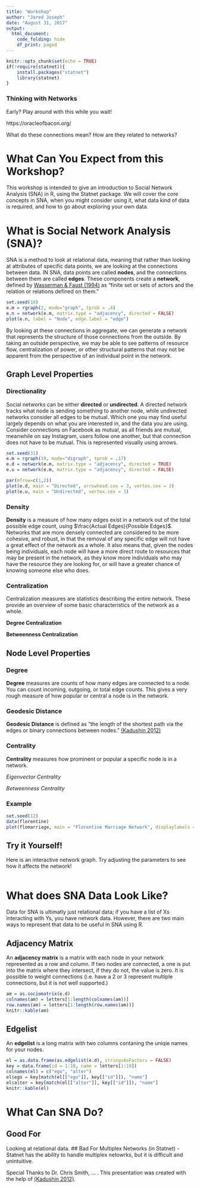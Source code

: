 ```yaml
---
title: "Workshop"
author: "Jared Joseph"
date: "August 31, 2017"
output: 
  html_document:
    code_folding: hide
    df_print: paged
---
```


```r
knitr::opts_chunk$set(echo = TRUE)
if(!require(statnet)){
    install.packages("statnet")
    library(statnet)
}
```

### Thinking with Networks

Early? Play around with this while you wait!

https://oracleofbacon.org/

What do these connections mean? How are they related to networks?

# What Can You Expect from this Workshop?

This workshop is intended to give an introduction to Social Network Analysis (SNA) in R, using the Statnet package. We will cover the core concepts in SNA, when you might consider using it, what data kind of data is required, and how to go about exploring your own data.

# What is Social Network Analysis (SNA)?

SNA is a method to look at relational data, meaning that rather than looking at attributes of specific data points, we are looking at the connections between data. IN SNA, data points are called **nodes**, and the connections between them are called **edges**. These components create a **network**, defined by [Wasserman & Faust (1994)](https://www.amazon.com/Social-Network-Analysis-Applications-Structural/dp/0521387078) as "finite set or sets of actors and the relation or relations defined on them."

```r
set.seed(10)
e.m = rgraph(2, mode="graph", tprob = .4)
e.n = network(e.m, matrix.type = "adjacency", directed = FALSE)
plot(e.n, label = "Node", edge.label = "edge")
```

By looking at these connections in aggregate, we can generate a network that represents the structure of those connections from the outside. By taking an outside perspective, we may be able to see patterns of resource flow, centralization of power, or other structural patterns that may not be apparent from the perspective of an individual point in the network.

## Graph Level Properties
### Directionality

Social networks can be either **directed** or **undirected**. A directed network tracks what node is sending something to another node, while undirected networks consider all edges to be mutual. Which one you may find useful largely depends on what you are interested in, and the data you are using. Consider connections on Facebook as mutual, as all friends are mutual, meanwhile on say Instagram, users follow one another, but that connection does not have to be mutual. This is represented visually using arrows.

```r
set.seed(31)
e.m = rgraph(10, mode="digraph", tprob = .17)
e.d = network(e.m, matrix.type = "adjacency", directed = TRUE)
e.u = network(e.m, matrix.type = "adjacency", directed = FALSE)

par(mfrow=c(1,2))
plot(e.d, main = "Directed", arrowhead.cex = 3, vertex.cex = 3)
plot(e.u, main = "Undirected", vertex.cex = 3)
```

### Density

**Density** is a measure of how many edges exist in a network out of the total possible edge count, using $\frac{Actual Edges}{Possible Edges}$. Networks that are more densely connected are considered to be more cohesive, and robust, in that the removal of any specific edge will not have a great effect of the network as a whole. It also means that, given the nodes being individuals, each node will have a more direct route to resources that may be present in the network, as they know more individuals who may have the resource they are looking for, or will have a greater chance of knowing someone else who does.

### Centralization

Centralization measures are statistics describing the entire network. These provide an overview of some basic characteristics of the network as a whole.

**Degree Centralization**

**Betweenness Centralization**

## Node Level Properties
### Degree

**Degree** measures are counts of how many edges are connected to a node. You can count incoming, outgoing, or total edge counts. This gives a very rough measure of how popular or central a node is in the network. 

### Geodesic Distance

**Geodesic Distance** is defined as "the length of the shortest path via the edges or binary connections between nodes." [(Kadushin 2012)](https://www.amazon.com/Understanding-Social-Networks-Theories-Concepts/dp/0195379470/ref=pd_bxgy_14_img_3?_encoding=UTF8&psc=1&refRID=9MSKEK7804SY2RS02HQG) 

### Centrality

**Centrality** measures how prominent or popular a specific node is in a network. 

*Eigenvector Centrality*

*Betweenness Centrality*

### Example

```r
set.seed(12)
data(florentine)
plot(flomarriage, main = "Florentine Marriage Network", displaylabels = TRUE, label.pos = 0)
```

## Try it Yourself!

Here is an interactive network graph. Try adjusting the parameters to see how it affects the network!

```r

```

# What does SNA Data Look Like?

Data for SNA is ultimatly just relational data; if you have a list of Xs interacting with Ys, you have network data. However, there are two main ways to represent that data to be useful in SNA using R.

## Adjacency Matrix
An **adjacency matrix** is a matrix with each node in your network represented as a row and column. If two nodes are connected, a one is put into the matrix where they intersect, if they do not, the value is zero. It is possible to weight connections (i.e. have a 2 or 3 represent multiple connections, but it is not well supported.)

```r
am = as.sociomatrix(e.d)
colnames(am) = letters[1:length(colnames(am))]
row.names(am) = letters[1:length(row.names(am))]
knitr::kable(am)
```

## Edgelist
An **edgelist** is a long matrix with two columns contaning the uniqie names for your nodes. 

```r
el = as.data.frame(as.edgelist(e.d), stringsAsFactors = FALSE)
key = data.frame(id = 1:10, name = letters[1:10])
colnames(el) = c("ego", "alter")
el$ego = key[match(el[["ego"]], key[["id"]]), "name"]
el$alter = key[match(el[["alter"]], key[["id"]]), "name"]
knitr::kable(el)
```

# What Can SNA Do?
## Good For
Looking at relational data.
## Bad For
Multiplex Networks (in Statnet) - Statnet has the ability to handle multiplex netowrks, but it is difficult and unintuitive.



Special Thanks to Dr. Chris Smith, ... . This presentation was created with the help of [(Kadushin 2012)](https://www.amazon.com/Understanding-Social-Networks-Theories-Concepts/dp/0195379470/ref=pd_bxgy_14_img_3?_encoding=UTF8&psc=1&refRID=9MSKEK7804SY2RS02HQG).